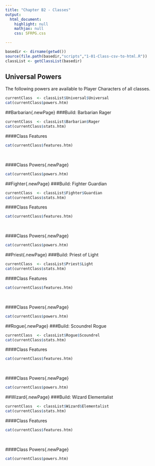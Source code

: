 ```yaml
---
title: "Chapter B2 - Classes"
output: 
  html_document:
    highlight: null
    mathjax: null
    css: SFRPG.css

---
```




```r
basedir <- dirname(getwd())
source(file.path(basedir,"scripts","1-01-Class-csv-to-html.R"))
classList <- getClassList(basedir)


```



## Universal Powers
The following powers are available to Player Characters of all classes.

```r
currentClass  <- classList$Universal$Universal
cat(currentClass$powers.htm)
```


##Barbarian{.newPage}
###Build: Barbarian Rager

```r
currentClass  <- classList$Barbarian$Rager
cat(currentClass$stats.htm)
```
####Class Features
```r
cat(currentClass$features.htm)
```
<br/>

####Class Powers{.newPage}
```r
cat(currentClass$powers.htm)
```


##Fighter{.newPage}
###Build: Fighter Guardian

```r
currentClass  <- classList$Fighter$Guardian
cat(currentClass$stats.htm)
```
####Class Features
```r
cat(currentClass$features.htm)
```
<br/>

####Class Powers{.newPage}
```r
cat(currentClass$powers.htm)
```


##Priest{.newPage}
###Build: Priest of Light

```r
currentClass  <- classList$Priest$Light
cat(currentClass$stats.htm)
```
####Class Features
```r
cat(currentClass$features.htm)
```
<br/>

####Class Powers{.newPage}
```r
cat(currentClass$powers.htm)
```


##Rogue{.newPage}
###Build: Scoundrel Rogue

```r
currentClass  <- classList$Rogue$Scoundrel
cat(currentClass$stats.htm)
```
####Class Features
```r
cat(currentClass$features.htm)
```
<br/>

####Class Powers{.newPage}
```r
cat(currentClass$powers.htm)
```


##Wizard{.newPage}
###Build: Wizard Elementalist

```r
currentClass  <- classList$Wizard$Elementalist
cat(currentClass$stats.htm)
```
####Class Features
```r
cat(currentClass$features.htm)
```
<br/>

####Class Powers{.newPage}
```r
cat(currentClass$powers.htm)
```

